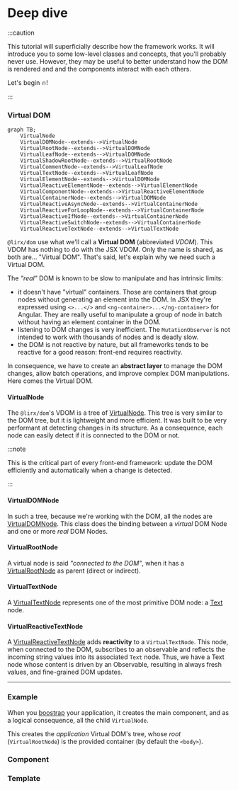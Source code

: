# Deep dive

:::caution

This tutorial will superficially describe how the framework works.
It will introduce you to some low-level classes and concepts, that you'll probably never use.
However, they may be useful to better understand how the DOM is rendered and and the components interact with each others.

Let's begin 🔥!

:::


### Virtual DOM

```mermaid
graph TB;
    VirtualNode
    VirtualDOMNode--extends-->VirtualNode
    VirtualRootNode--extends-->VirtualDOMNode
    VirtualLeafNode--extends-->VirtualDOMNode
    VirtualShadowRootNode--extends-->VirtualRootNode
    VirtualCommentNode--extends-->VirtualLeafNode
    VirtualTextNode--extends-->VirtualLeafNode
    VirtualElementNode--extends-->VirtualDOMNode
    VirtualReactiveElementNode--extends-->VirtualElementNode
    VirtualComponentNode--extends-->VirtualReactiveElementNode
    VirtualContainerNode--extends-->VirtualDOMNode
    VirtualReactiveAsyncNode--extends-->VirtualContainerNode
    VirtualReactiveForLoopNode--extends-->VirtualContainerNode
    VirtualReactiveIfNode--extends-->VirtualContainerNode
    VirtualReactiveSwitchNode--extends-->VirtualContainerNode
    VirtualReactiveTextNode--extends-->VirtualTextNode
```

`@lirx/dom` use what we'll call a **Virtual DOM** (abbreviated *VDOM*).
This VDOM has nothing to do with the JSX VDOM. Only the name is shared, as both are... "Virtual DOM".
That's said, let's explain why we need such a Virtual DOM.

The *"real"* DOM is known to be slow to manipulate and has intrinsic limits:

- it doesn't have "virtual" containers.
  Those are containers that group nodes without generating an element into the DOM.
  In JSX they're expressed using `<>...</>` and `<ng-container>...</ng-container>` for Angular.
  They are really useful to manipulate a group of node in batch without having an element container in the DOM.
- listening to DOM changes is very inefficient. The `MutationObserver` is not intended to work with thousands of nodes and is deadly slow.
- the DOM is not reactive by nature, but all frameworks tends to be reactive for a good reason: front-end requires reactivity.

In consequence, we have to create an **abstract layer** to manage the DOM changes, allow batch operations, and improve complex DOM manipulations.
Here comes the Virtual DOM.

#### VirtualNode

The `@lirx/dom`'s VDOM is a tree of [VirtualNode](/docs/reference/virtual-node/).
This tree is very similar to the DOM tree, but it is lightweight and more efficient.
It was built to be very performant at detecting changes in its structure.
As a consequence, each node can easily detect if it is connected to the DOM or not.

:::note

This is the critical part of every front-end framework: update the DOM efficiently and automatically when a change is detected.

:::

#### VirtualDOMNode

In such a tree, because we're working with the DOM, all the nodes are [VirtualDOMNode](/docs/reference/virtual-dom-node/).
This class does the binding between a *virtual* DOM Node and one or more *real* DOM Nodes.

#### VirtualRootNode

A virtual node is said *"connected to the DOM"*, when it has a [VirtualRootNode](/docs/reference/virtual-root-node/) as parent (direct or indirect).

#### VirtualTextNode

A [VirtualTextNode](/docs/reference/virtual-text-node/) represents one of the most primitive DOM node: a [Text](https://developer.mozilla.org/en-US/docs/Web/API/Text) node.

#### VirtualReactiveTextNode

A [VirtualReactiveTextNode](/docs/reference/virtual-reactive-text-node/) adds **reactivity** to a `VirtualTextNode`.
This node, when connected to the DOM, subscribes to an observable and reflects the incoming string values into its associated `Text` node.
Thus, we have a Text node whose content is driven by an Observable, resulting in always fresh values, and fine-grained DOM updates.

---

### Example

When you [boostrap](/docs/reference/bootstratp/) your application, it creates the main component, and as a logical consequence, all the child `VirtualNode`.

This creates the *application* Virtual DOM's tree, whose *root* (`VirtualRootNode`) is the provided container (by default the `<body>`).


### Component


### Template



